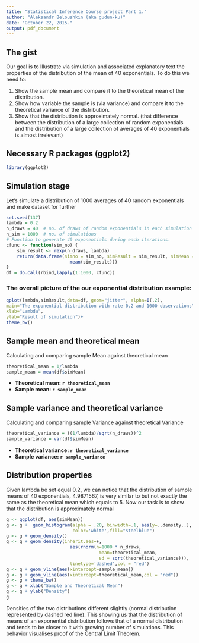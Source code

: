 ```yaml
---
title: "Statistical Inference Course project Part 1."
author: "Aleksandr Beloushkin (aka gudun-ku)"
date: "October 22, 2015."
output: pdf_document
---
```

## The gist 

  Our goal is to Illustrate via simulation and associated explanatory text the properties of the distribution of the mean of 40 exponentials. To do this we need to:

1. Show the sample mean and compare it to the theoretical mean of the distribution.
2. Show how variable the sample is (via variance) and compare it to the theoretical variance of the distribution.
3. Show that the distribution is approximately normal.
(that difference between the distribution of a large collection of random exponentials and the distribution of a large collection of averages of 40 exponentials is almost irrelevant) 

## Necessary R packages (ggplot2)

```r
library(ggplot2)
```

## Simulation stage

  Let's simulate a distribution of 1000 averages of 40 random exponentials and make dataset for further 
```r
set.seed(137)
lambda = 0.2
n_draws = 40  # no. of draws of random exponentials in each simulation
n_sim = 1000  # no. of simulations
# Function to generate 40 exponentials during each iterations. 
cfunc <- function(sim_no) {
    sim_result <- rexp(n_draws, lambda)
    return(data.frame(simno = sim_no, simResult = sim_result, simMean =
                        mean(sim_result)))
}
df = do.call(rbind,lapply(1:1000, cfunc))
```

### The overall picture of the our exponential distribution example:

```r
qplot(lambda,simResult,data=df, geom="jitter", alpha=I(.2), 
main="The exponential distribution with rate 0.2 and 1000 observations",
xlab="Lambda", 
ylab="Result of simulation")+ 
theme_bw()
```

## Sample mean and theoretical mean

  Calculating and comparing sample Mean against theoretical mean

```r
theoretical_mean = 1/lambda
sample_mean = mean(df$simMean)
```

* **Theoretical mean: `r theoretical_mean`**
* **Sample mean: `r sample_mean`**


## Sample variance and theoretical variance

  Calculating and comparing sample Variance against theoretical Variance

```r
theoretical_variance = ((1/lambda)/sqrt(n_draws))^2
sample_variance = var(df$simMean)
```

* **Theoretical variance: `r theoretical_variance`**
* **Sample variance: `r sample_variance`**

## Distribution properties

  Given lambda be set equal 0.2, we can notice that the distribution of sample means of 40 exponentials, 4.9871567, is very similar to but not exactly the same as the theoretical mean which equals to 5.
  Now our task is to show that the distribution is approximately normal 

```r
g <- ggplot(df, aes(simMean)) 
g <- g +  geom_histogram(alpha = .20, binwidth=.1, aes(y=..density..),
                         color='white',fill="steelblue")
g <- g + geom_density()
g <- g + geom_density(inherit.aes=F, 
                        aes(rnorm(n=1000 * n_draws,
                                   mean=theoretical_mean,
                                   sd = sqrt(theoretical_variance))),
                        linetype='dashed',col = "red")
g <- g + geom_vline(aes(xintercept=sample_mean))
g <- g + geom_vline(aes(xintercept=theoretical_mean,col = "red"))
g <- g + theme_bw()
g <- g + xlab("Sample and Theoretical Mean")
g <- g + ylab("Density")
g
```

  Densities of the two distributions different slightly (normal distribution represented by dashed red line). This showing us that the distribution of means of an exponential distribution follows that of a normal distribution and tends to be closer to it with growing number of simulations. This behavior visualises proof of the Central Limit Theorem.


